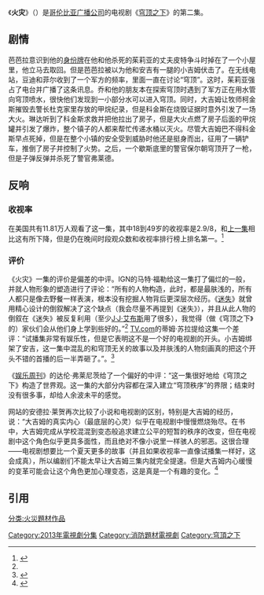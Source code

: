 {{noteTA|G1=TV}}
{{Infobox television episode
| Title        = 火灾<br/>The Fire
| Series       = 《[[穹顶之下_(电视剧)|穹顶之下]]》
| Image        =
| Caption      =
| Season       = 1
| Episode      = 2
| Director     = [[杰克·本德|杰克·本德]]
| Writer       = {{link-en|瑞克·克利夫兰|Rick Cleveland}}<ref>{{cite web |url=http://tvlistings.zap2it.com/tv/under-the-dome-the-fire/EP016549350002?aid=zap2it |title=Under the Dome Season 1 Episode 02 - The Fire - Zap2it TV Listings |publisher=Tvlistings.zap2it.com |date= |accessdate=2013-08-06 |archive-date=2013-08-24 |archive-url=https://web.archive.org/web/20130824004312/http://tvlistings.zap2it.com/tv/under-the-dome-the-fire/EP016549350002?aid=zap2it |dead-url=no }}</ref>
| Music        =
| Production   =
| Airdate      = {{start date|2013|7|1}}
| Guests       =
| Prev         = [[试播集_(穹顶之下)|试播集]]
| Next         = [[搜捕_(穹顶之下)|搜捕]]
| Episode list = 
}}

《'''火灾'''》（{{lang-en|The Fire}}）是[[哥伦比亚广播公司|哥伦比亚广播公司]]的电视剧《[[穹顶之下_(电视剧)|穹顶之下]]》的第二集。

== 剧情 ==
芭芭拉意识到他的[[身份牌|身份牌]]在他和他杀死的茱莉亚的丈夫皮特争斗时掉在了一个小屋里，他立马去取回。但是芭芭拉被以为他和安吉有一腿的小吉姆伏击了。在无线电站，豆迪和菲尔收到了一个军方的频率，里面一直在讨论“穹顶”。这时，茱莉亚强占了电台并广播了这条讯息。乔和他的朋友本在探索穹顶时遇到了军方正在用水管向穹顶喷水，很快他们发现到一小部分水可以进入穹顶。同时，大吉姆让牧师柯金斯摧毁去警长杜克家里存放的甲烷纪录，但是科金斯在烧毁证据时意外引发了一场大火。琳达听到了科金斯求救并把他拉出了房子，但是大火点燃了房子后面的甲烷罐并引发了爆炸，整个镇子的人都来帮忙传递水桶以灭火。尽管大吉姆巴不得科金斯早点死掉，但是在整个小镇的安全受到威胁时他还是挺身而出，征用了一辆铲车，推倒了房子并控制了火势。之后，一个歇斯底里的警官保尔朝穹顶开了一枪，但是子弹反弹并杀死了警官弗莱德。

== 反响 ==
=== 收视率 ===
在美国共有11.81万人观看了这一集，其中18到49岁的收视率是2.9/8，和[[试播集_(穹顶之下)#收视|上一集]]相比这有所下降，但是仍在晚间时段观众数和收视率排行榜上排名第一。<ref name="ratingsS01E02">{{cite web|url=http://tvbythenumbers.zap2it.com/2013/07/02/monday-final-tv-ratings-under-the-dome-adjusted-up-mistresses-adjusted-down/189958/|title=Monday Final TV Ratings: 'Under the Dome' Adjusted Up; 'Mistresses' Adjusted Down|work=TV by the Numbers|last=Kondolojy|first=Amanda|date=2013-07-02|accessdate=2013-07-03|archive-date=2013-07-05|archive-url=https://web.archive.org/web/20130705041024/http://tvbythenumbers.zap2it.com/2013/07/02/monday-final-tv-ratings-under-the-dome-adjusted-up-mistresses-adjusted-down/189958/|dead-url=yes}}</ref>

=== 评价 ===
{{Video game reviews
| title = 《火灾》的评价
| subtitle =
| state =
<!-- Custom reviewers -->
| rev1 = [[影音俱乐部|影音俱乐部]]
| rev1Score = B-<ref>{{cite web |last=Von |first=Scott |url=http://www.avclub.com/articles/the-fire,99615/ |title=“The Fire” | Under The Dome | TV Club | TV |publisher=The A.V. Club |date=2013-07-01 |accessdate=2013-08-06 |archive-date=2013-08-08 |archive-url=https://web.archive.org/web/20130808125747/http://www.avclub.com/articles/the-fire,99615/ |dead-url=no }}</ref>
| rev2 = [[IGN|IGN]]
| rev2Score = {{Rating|7.6|10}}<ref name="ca.ign.com">{{cite web |author=Matt Fowler 1 Jul 2013 |url=http://ca.ign.com/articles/2013/07/02/under-the-dome-the-fire-review |title=Under the Dome: "The Fire" Review - IGN |publisher=Ca.ign.com |date=2013-07-01 |accessdate=2013-08-06 |archive-date=2013-07-04 |archive-url=https://archive.is/20130704013528/http://ca.ign.com/articles/2013/07/02/under-the-dome-the-fire-review |dead-url=no }}</ref>
| rev3 = 《{{link-en|纽约杂志|New York (magazine)}}》
| rev3Score = {{Rating|3|5}}<ref>{{cite web |last=Dionne |first=Zach |url=http://www.vulture.com/2013/07/under-the-dome-recap-season-1-the-fire.html |title=Under the Dome Recap: This Is the Place to Be |publisher=Vulture |date=2012-04-23 |accessdate=2013-08-06 |archive-date=2013-08-03 |archive-url=https://web.archive.org/web/20130803005700/http://www.vulture.com/2013/07/under-the-dome-recap-season-1-the-fire.html |dead-url=no }}</ref>
}}

《火灾》一集的评价是偏差的中评。IGN的马特·福勒给这一集打了偏烂的一般，并就人物形象的塑造进行了评论：“所有的人物构造，此时，都是最肤浅的，所有人都只是像去野餐一样表演，根本没有挖掘人物背后更深层次经历。《[[迷失|迷失]]》就曾用精心设计的倒叙解决了这个缺点（我会尽量不再提到《迷失》），并且从此人物的倒叙在《迷失》被反复利用（至少[[J·J·艾布斯|J·J·艾布斯]]用了很多），我觉得（做《穹顶之下》的）家伙们会从他们身上学到些好的。”<ref name="ca.ign.com"/> [[TV.com|TV.com]]的蒂姆·苏拉提给这集一个差评：“试播集非常有娱乐性，但是它表明这不是一个好的电视剧的开头。小吉姆绑架了安吉，这一集中混乱的和穹顶无关的故事以及并肤浅的人物刻画真的把这个开头不错的首播的后一半弄砸了。”。<ref>{{cite web |author=TV.com |url=http://www.tv.com/shows/under-the-dome/community/post/under-the-dome-the-fire-review-welcome-to-the-firedome-137278226269/ |title=Under the Dome "The Fire" Review: Welcome to the Firedome - Under the Dome Community |publisher=TV.com |date= |accessdate=2013-08-06 |archive-date=2013-08-08 |archive-url=https://web.archive.org/web/20130808154034/http://www.tv.com/shows/under-the-dome/community/post/under-the-dome-the-fire-review-welcome-to-the-firedome-137278226269/ |dead-url=no }}</ref>

《[[娱乐周刊|娱乐周刊]]》的达伦·弗莱尼茨给了一个偏好的中评：“这一集很好地给《穹顶之下》构造了世界观。这一集的大部分内容都在深入建立“穹顶秩序”的界限；结束时没有很多事，却给人余波未平的感觉。

{{link-en|Zap2it|Zap2it}}网站的安德拉·莱贺再次比较了小说和电视剧的区别，特别是大吉姆的经历，说：“大吉姆的真实内心（最底层的心灵）似乎在电视剧中慢慢燃烧殆尽。在书中，大吉姆完成从学校混混到变态般追求建立公平的短暂的秩序的改变，但在电视剧中这个角色似乎更具多面性，而且绝对不像小说里一样骇人的邪恶。这很合理——电视剧想要比一个夏天更多的故事（并且如果收视率一直像试播集一样好，这会成真），所以编剧们不能太早让大吉姆三集内就完全提速。但是大吉姆内心缓慢的变革可能会让这个角色更加心理变态，这是真是一个有趣的变化。<ref>{{cite web |url=http://blog.zap2it.com/frominsidethebox/2013/07/under-the-dome-the-fire-lets-big-jim-rennie-play-the-hero.html |title=‘Under the Dome’: ‘The Fire’ lets Big Jim Rennie play the hero - Zap2it |publisher=Blog.zap2it.com |date=2013-07-01 |accessdate=2013-08-06 |archive-date=2013-08-13 |archive-url=https://web.archive.org/web/20130813210037/http://blog.zap2it.com/frominsidethebox/2013/07/under-the-dome-the-fire-lets-big-jim-rennie-play-the-hero.html |dead-url=no }}</ref>

== 引用 ==
{{Reflist}}

[[Category:2013年電視劇分集|Category:2013年電視劇分集]]
[[分类:火災題材作品|分类:火災題材作品]]
[[Category:消防題材電視劇|Category:消防題材電視劇]]
[[Category:穹頂之下|Category:穹頂之下]]